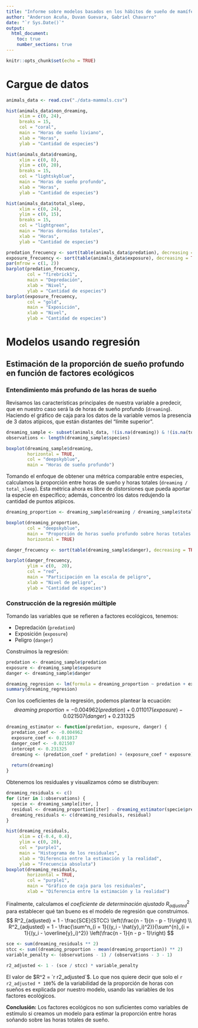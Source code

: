 ```yaml
---
title: "Informe sobre modelos basados en los hábitos de sueño de mamíferos"
author: "Anderson Acuña, Duvan Guevara, Gabriel Chavarro"
date: "`r Sys.Date()`"
output: 
  html_document: 
    toc: true
    number_sections: true
---
```


```r
knitr::opts_chunk$set(echo = TRUE)
```

# Cargue de datos

```r
animals_data <- read.csv("./data-mammals.csv")
```

```r
hist(animals_data$non_dreaming,
     xlim = c(0, 24),
     breaks = 15,
     col = "coral",
     main = "Horas de sueño liviano",
     xlab = "Horas",
     ylab = "Cantidad de especies")

hist(animals_data$dreaming, 
     xlim = c(0, 8),
     ylim = c(0, 20),
     breaks = 15,
     col = "lightskyblue",
     main = "Horas de sueño profundo",
     xlab = "Horas",
     ylab = "Cantidad de especies")

hist(animals_data$total_sleep,
     xlim = c(0, 24),
     ylim = c(0, 15),
     breaks = 15,
     col = "lightgreen",
     main = "Horas dormidas totales",
     xlab = "Horas",
     ylab = "Cantidad de especies")
```

```r
predation_frecuency <- sort(table(animals_data$predation), decreasing = TRUE)
exposure_frecuency <- sort(table(animals_data$exposure), decreasing = TRUE)
par(mfrow = c(1, 2))
barplot(predation_frecuency, 
        col = "firebrick1", 
        main = "Depredación", 
        xlab = "Nivel", 
        ylab = "Cantidad de especies")
barplot(exposure_frecuency, 
        col = "gold", 
        main = "Exposición", 
        xlab = "Nivel", 
        ylab = "Cantidad de especies")
```


# Modelos usando regresión

## Estimación de la proporción de sueño profundo en función de factores ecológicos

### Entendimiento más profundo de las horas de sueño

Revisamos las características principales de nuestra variable a predecir, que en 
nuestro caso será la de horas de sueño profundo (`dreaming`). Haciendo el 
gráfico de caja para los datos de la variable vemos la presencia de 3 datos 
atípicos, que están distantes del "límite superior".
```r
dreaming_sample <- subset(animals_data, !(is.na(dreaming)) & !(is.na(total_sleep)))
observations <- length(dreaming_sample$species)

boxplot(dreaming_sample$dreaming,
        horizontal = TRUE,
        col = "deepskyblue",
        main = "Horas de sueño profundo")
```

Tomando el enfoque de obtener una métrica comparable entre especies, calculamos 
la proporción entre horas de sueño y horas totales (`dreaming / total_sleep`). 
Esta métrica ahora es libre de distorsiones que pueda aportar la especie en 
específico; además, concentró los datos redujendo la cantidad de puntos 
atípicos.
```r
dreaming_proportion <- dreaming_sample$dreaming / dreaming_sample$total_sleep

boxplot(dreaming_proportion,
        col = "deepskyblue",
        main = "Proporción de horas sueño profundo sobre horas totales dormido",
        horizontal = TRUE)
```


```r
danger_frecuency <- sort(table(dreaming_sample$danger), decreasing = TRUE)

barplot(danger_frecuency,
        ylim = c(0,  20),
        col = "red",
        main = "Participación en la escala de peligro",
        xlab = "Nivel de peligro",
        ylab = "Cantidad de especies")
```

### Construcción de la regresión múltiple

Tomando las variables que se refieren a factores ecológicos, tenemos:

+ Depredación (`predation`)
+ Exposición (`exposure`)
+ Peligro (`danger`)

Construímos la regresión:
```r
predation <- dreaming_sample$predation
exposure <- dreaming_sample$exposure
danger <- dreaming_sample$danger

dreaming_regresion <- lm(formula = dreaming_proportion ~ predation + exposure + danger)
summary(dreaming_regresion)
```

Con los coeficientes de la regresión, podemos plantear la ecuación:
$$
dreaming\ proportion = -0.004962(predation) + 0.011017(exposure) - 0.021507(danger) + 0.231325
$$

```r
dreaming_estimator <- function(predation, exposure, danger) {
  predation_coef <- -0.004962
  exposure_coef <- 0.011017
  danger_coef <- -0.021507
  intercept <- 0.231325
  dreaming <- (predation_coef * predation) + (exposure_coef * exposure) + (danger_coef * danger) + intercept
  
  return(dreaming)
}
```

Obtenemos los residuales y visualizamos cómo se distribuyen:
```r
dreaming_residuals <- c()
for (iter in 1:observations) {
  specie <- dreaming_sample[iter, ]
  residual <- dreaming_proportion[iter] - dreaming_estimator(specie$predation, specie$exposure, specie$danger) 
  dreaming_residuals <- c(dreaming_residuals, residual)
}

hist(dreaming_residuals,
     xlim = c(-0.4, 0.4),
     ylim = c(0, 20),
     col = "purple1",
     main = "Histograma de los residuales",
     xlab = "Diferencia entre la estimación y la realidad",
     ylab = "Frecuencia absoluta")
boxplot(dreaming_residuals,
        horizontal = TRUE,
        col = "purple1",
        main = "Gráfico de caja para los residuales",
        xlab = "Diferencia entre la estimación y la realidad")
```

Finalmente, calculamos el *coeficiente de determinación ajustado* 
$R^2_{adjusted}$ para establecer qué tan bueno es el modelo de regresión que 
construimos.
$$
R^2_{adjusted} = 1 - \frac{SCE}{STCC} \left(\frac{n - 1}{n - p - 1}\right) \\
R^2_{adjusted} = 1 - \frac{\sum^n_{i = 1}{(y_i - \hat{y}_i)^2}}{\sum^{n}_{i = 1}{(y_i - \overline{y}_i)^2}} \left(\frac{n - 1}{n - p - 1}\right)
$$
```r
sce <- sum(dreaming_residuals ** 2)
stcc <- sum((dreaming_proportion - mean(dreaming_proportion)) ** 2)
variable_penalty <- (observations - 1) / (observations - 3 - 1)

r2_adjusted <- 1 - (sce / stcc) * variable_penalty
```

El valor de $R^2 = `r r2_adjusted`$. Lo que nos quiere decir que solo el 
`r r2_adjusted * 100`% de la variabilidad de la proporción de horas con sueños 
es explicada por nuestro modelo, usando las variables de los factores 
ecológicos.

**Conclusión:** Los factores ecológicos no son suficientes como variables de 
estímulo si creamos un modelo para estimar la proporción entre horas soñando 
sobre las horas totales de sueño.